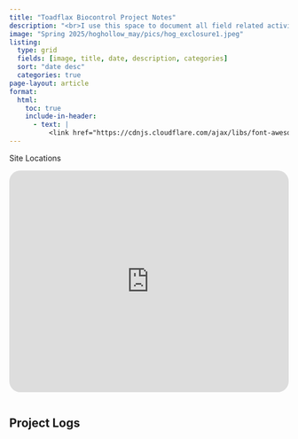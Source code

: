 ```yaml
---
title: "Toadflax Biocontrol Project Notes"
description: "<br>I use this space to document all field related activities for my PhD at Montana State University and activities related to the biological control of yellow and Dalmatian toadflax. This work is ongoing, and I will update this page with new material as it occurs."
image: "Spring 2025/hoghollow_may/pics/hog_exclosure1.jpeg"
listing:
  type: grid
  fields: [image, title, date, description, categories]
  sort: "date desc"    
  categories: true
page-layout: article      
format:   
  html:    
    toc: true 
    include-in-header:
      - text: |
          <link href="https://cdnjs.cloudflare.com/ajax/libs/font-awesome/5.15.4/css/all.min.css" rel="stylesheet">
---  
```

       
<div class="dropdown">
  <div class="fieldsite-header">Site Locations</div>
  <div class="dropdown-content"><div style="padding: 1em 0;">
  <iframe src="https://www.google.com/maps/d/u/0/embed?mid=1ODiqTulmXsfuWONAk-Tlu-Sk_fw8Jss&ehbc=2E312F" 
        width="100%" 
        height="400" 
        style="border: 0; border-radius: 20px;"
        allowfullscreen 
        loading="lazy">
      </iframe> 
    </div>
  </div> 
</div>        
   

<h2>Project Logs</h2>


 
<script>
document.addEventListener("DOMContentLoaded", function() {
  document.querySelectorAll('.fieldsite-header').forEach(header => {
    header.addEventListener('click', () => {
      const content = header.nextElementSibling;
      content.classList.toggle('active');
    });
  });
});
</script>